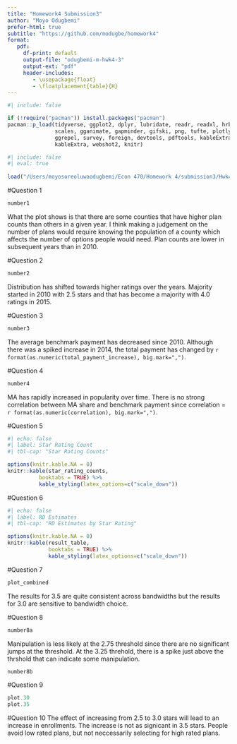 ```yaml
---
title: "Homework4 Submission3"
author: "Moyo Odugbemi"
prefer-html: true
subtitle: "https://github.com/modugbe/homework4"
format: 
   pdf: 
     df-print: default
     output-file: "odugbemi-m-hwk4-3"
     output-ext: "pdf"
     header-includes:
        - \usepackage{float}
        - \floatplacement{table}{H}
---
```



```r
#| include: false

if (!require("pacman")) install.packages("pacman")
pacman::p_load(tidyverse, ggplot2, dplyr, lubridate, readr, readxl, hrbrthemes, fixest,
               scales, gganimate, gapminder, gifski, png, tufte, plotly, OECD,
               ggrepel, survey, foreign, devtools, pdftools, kableExtra, modelsummary,
               kableExtra, webshot2, knitr)
```



```r
#| include: false
#| eval: true
 
load("/Users/moyosoreoluwaodugbemi/Econ 470/Homework 4/submission3/Hwk4_workspace.Rdata")
```


\newpage
#Question 1
```r
number1
```
What the plot shows is that there are some counties that have higher plan counts than others in a given year. I think making a judgement on the number of plans would require knowing the population of a county which affects the number of options people would need. Plan counts are lower in subsequent years than in 2010.

\newpage
#Question 2
```r
number2
```
Distribution has shifted towards higher ratings over the years. Majority started in 2010 with 2.5 stars and that has become a majority with 4.0 ratings in 2015.

\newpage
#Question 3
```r
number3
```
The average benchmark payment has decreased since 2010. Although there was a spiked increase in 2014, the total payment has changed by `r format(as.numeric(total_payment_increase), big.mark=",")`.

\newpage
#Question 4
```r
number4
```
MA has rapidly increased in popularity over time. There is no strong correlation between MA share and benchmark payment since correlation = `r format(as.numeric(correlation), big.mark=",")`.



\newpage
#Question 5
```r
#| echo: false
#| label: Star Rating Count
#| tbl-cap: "Star Rating Counts"

options(knitr.kable.NA = 0)
knitr::kable(star_rating_counts, 
          booktabs = TRUE) %>%
          kable_styling(latex_options=c("scale_down"))
```

\newpage
#Question 6

```r
#| echo: false
#| label: RD Estimates
#| tbl-cap: "RD Estimates by Star Rating"

options(knitr.kable.NA = 0)
knitr::kable(result_table, 
             booktabs = TRUE) %>%
             kable_styling(latex_options=c("scale_down"))
```




\newpage
#Question 7 
```r
plot_combined
```
The results for 3.5 are quite consistent across bandwidths but the results for 3.0 are sensitive to bandwidth choice.


\newpage
#Question 8 
```r
number8a
```
Manipulation is less likely at the 2.75 threshold since there are no significant jumps at the threshold. At the 3.25 threhold, there is a spike just above the thrshold that can indicate some manipulation. 
```r
number8b
```
\newpage

#Question 9 
```r
plot.30
plot.35
```

\newpage
#Question 10
The effect of increasing from 2.5 to 3.0 stars will lead to an increase in enrollments. The increase is not as signicant in 3.5 stars. People avoid low rated plans, but not neccessarily selecting for high rated plans.

